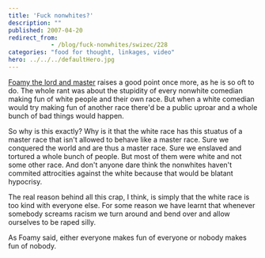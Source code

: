 ```yaml
---
title: 'Fuck nonwhites?'
description: ""
published: 2007-04-20
redirect_from: 
            - /blog/fuck-nonwhites/swizec/228
categories: "food for thought, linkages, video"
hero: ../../../defaultHero.jpg
---
```

[Foamy the lord and master](http://www.illwillpress.com/comm2.html) raises a good point once more, as he is so oft to do. The whole rant was about the stupidity of every nonwhite comedian making fun of white people and their own race. But when a white comedian would try making fun of another race there&#x27;d be a public uproar and a whole bunch of bad things would happen.

So why is this exactly? Why is it that the white race has this stuatus of a master race that isn&#x27;t allowed to behave like a master race. Sure we conquered the world and are thus a master race. Sure we enslaved and tortured a whole bunch of people. But most of them were white and not some other race. And don&#x27;t anyone dare think the nonwhites haven&#x27;t commited attrocities against the white because that would be blatant hypocrisy.

The real reason behind all this crap, I think, is simply that the white race is too kind with everyone else. For some reason we have learnt that whenever somebody screams racism we turn around and bend over and allow ourselves to be raped silly.

As Foamy said, either everyone makes fun of everyone or nobody makes fun of nobody.
